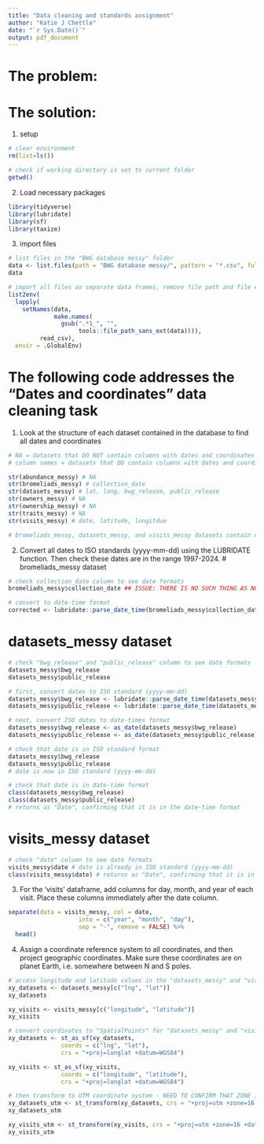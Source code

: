 ```yaml
---
title: "Data cleaning and standards assignment"
author: "Katie J Chettle"
date: "`r Sys.Date()`"
output: pdf_document
---
```


# The problem:

# The solution:

1. setup
```r
# clear environment
rm(list=ls())

# check if working directory is set to current folder
getwd()  

```

2. Load necessary packages
```r
library(tidyverse)
library(lubridate)
library(sf)
library(taxize)
```

3. import files
```r
# list files in the "BWG database messy" folder
data <- list.files(path = "BWG database messy/", pattern = "*.csv", full.names = TRUE)
data

# import all files as separate data frames, remove file path and file extensions (.csv)
list2env(
  lapply(
    setNames(data, 
             make.names(
               gsub(".*1_", "", 
                    tools::file_path_sans_ext(data)))), 
         read_csv), 
  envir = .GlobalEnv)
```

# The following code addresses the "Dates and coordinates" data cleaning task

1. Look at the structure of each dataset contained in the database to find all dates and coordinates
```r
# NA = datasets that DO NOT contain columns with dates and coordinates
# column names = datasets that DO contain columns with dates and coordinates

str(abundance_messy) # NA
str(bromeliads_messy) # collection_date
str(datasets_messy) # lat, long, bwg_release, public_release
str(owners_messy) # NA
str(ownership_messy) # NA
str(traits_messy) # NA
str(visits_messy) # date, latitude, longitdue

# bromeliads_messy, datasets_messy, and visits_messy datasets contain columns with dates and coordinates
```

2. Convert all dates to ISO standards (yyyy-mm-dd) using the LUBRIDATE function. Then check these dates are in the range 1997-2024.
# bromeliads_messy dataset
```r
# check collection_date column to see date formats
bromeliads_messy$collection_date ## ISSUE: THERE IS NO SUCH THING AS NOV 31

# convert to date-time format
corrected <- lubridate::parse_date_time(bromeliads_messy$collection_date, c("bdY", "mdY", "dbY", "dmy", "mdy", "Ymd")) # for some reason "07 November 2010", "11-06-10", and "2010-11-31" are not parsing correctly.

```

# datasets_messy dataset
```r
# check "bwg_release" and "public_release" column to see date formats
datasets_messy$bwg_release
datasets_messy$public_release

# first, convert dates to ISO standard (yyyy-mm-dd)
datasets_messy$bwg_release <- lubridate::parse_date_time(datasets_messy$bwg_release, c("dmY"))
datasets_messy$public_release <- lubridate::parse_date_time(datasets_messy$public_release, c("mdY", "dmY")) #I DONT THINK THE SECOND LINE IS CONVERTING THE FIRST DATE CORRECTLY!!!!

# next, convert ISO dates to date-times format
datasets_messy$bwg_release <- as_date(datasets_messy$bwg_release)
datasets_messy$public_release <- as_date(datasets_messy$public_release)

# check that date is in ISO standard format
datasets_messy$bwg_release 
datasets_messy$public_release 
# date is now in ISO standard (yyyy-mm-dd)

# check that date is in date-time format
class(datasets_messy$bwg_release)
class(datasets_messy$public_release)
# returns as "Date", confirming that it is in the date-time format
```

# visits_messy dataset
```r
# check "date" column to see date formats
visits_messy$date # date is already in ISO standard (yyyy-mm-dd)
class(visits_messy$date) # returns as "Date", confirming that it is in the date-time format
```

3. For the 'visits' dataframe, add columns for day, month, and year of each visit. Place these columns immediately after the date column. 
```r
separate(data = visits_messy, col = date,
                    into = c("year", "month", "day"),
                    sep = "-", remove = FALSE) %>% 
  head()
```

4. Assign a coordinate reference system to all coordinates, and then project geographic coordinates. Make sure these coordinates are on planet Earth, i.e. somewhere between N and S poles.
```r
# access longitude and latitude values in the "datasets_messy" and "visits_messy" datasets
xy_datasets <- datasets_messy[c("lng", "lat")]
xy_datasets

xy_visits <- visits_messy[c("longitude", "latitude")]
xy_visits

# convert coordinates to "SpatialPoints" for "datasets_messy" and "visits_messy" datasets
xy_datasets <- st_as_sf(xy_datasets, 
               coords = c("lng", "lat"),
               crs = "+proj=longlat +datum=WGS84")

xy_visits <- st_as_sf(xy_visits, 
               coords = c("longitude", "latitude"),
               crs = "+proj=longlat +datum=WGS84")

# then transform to UTM coordinate system - NEED TO CONFIRM THAT ZONE 16 IS CORRECT
xy_datasets_utm <- st_transform(xy_datasets, crs = "+proj=utm +zone=16 +datum=WGS84")
xy_datasets_utm

xy_visits_utm <- st_transform(xy_visits, crs = "+proj=utm +zone=16 +datum=WGS84")
xy_visits_utm
```
